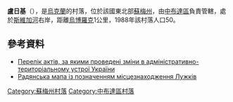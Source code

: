 '''盧日基'''（{{lang-uk|Лужки}}），是[[烏克蘭|烏克蘭]]的村落，位於該國東北部[[蘇梅州|蘇梅州]]，由[[中布達區|中布達區]]負責管轄，處於[[斯維加河|斯維加河]]右岸，距離[[烏博羅克_(中布達區)|烏博羅克]]1公里，1988年該村落人口50。

==參考資料==
*[http://w1.c1.rada.gov.ua/pls/z7502/A035?rdat=03.11.2009&letter=2522 Перелік актів, за якими проведені зміни в адміністративно-територіальному устрої України]{{Dead link|date=2020年7月 |bot=InternetArchiveBot |fix-attempted=yes }}
*[http://maps.vlasenko.net/?lat=52.1282&lon=33.8774&addmap2=smtm500&s=&addmap1=smtm100 Радянська мапа із позначенням місцезнаходження Лужків] {{Wayback|url=http://maps.vlasenko.net/?lat=52.1282&lon=33.8774&addmap2=smtm500&s=&addmap1=smtm100 |date=20160305043943 }}

{{DEFAULTSORT:Лужки}}
[[Category:蘇梅州村落|Category:蘇梅州村落]]
[[Category:中布達區村落|Category:中布達區村落]]


{{Sumy-geo-stub}}
